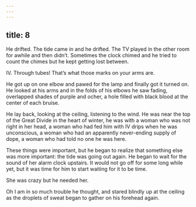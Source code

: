 ```yaml
---
---
---
```

title: 8
---




He drifted. The tide came in and he drifted. The TV played in the other room for awhile and then didn’t. Sometimes the clock chimed and he tried to count the chimes but he kept getting lost between.

IV. Through tubes! That’s what those marks on your arms are.

He got up on one elbow and pawed for the lamp and finally got it turned on. He looked at his arms and in the folds of his elbows he saw fading, overlapped shades of purple and ocher, a hole filled with black blood at the center of each bruise.

He lay back, looking at the ceiling, listening to the wind. He was near the top of the Great Divide in the heart of winter, he was with a woman who was not right in her head, a woman who had fed him with IV drips when he was unconscious, a woman who had an apparently never-ending supply of dope, a woman who had told no one he was here.

These things were important, but he began to realize that something else was more important: the tide was going out again. He began to wait for the sound of her alarm clock upstairs. It would not go off for some long while yet, but it was time for him to start waiting for it to be time.

She was crazy but he needed her.

Oh I am in so much trouble he thought, and stared blindly up at the ceiling as the droplets of sweat began to gather on his forehead again.